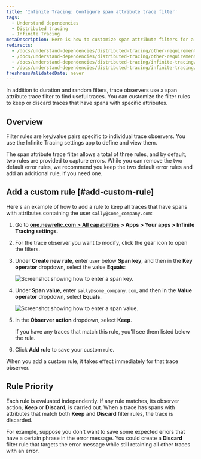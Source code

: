 ```yaml
---
title: 'Infinite Tracing: Configure span attribute trace filter'
tags:
  - Understand dependencies
  - Distributed tracing
  - Infinite Tracing
metaDescription: Here is how to customize span attribute filters for a trace observer.
redirects:
  - /docs/understand-dependencies/distributed-tracing/other-requirements/infinite-tracing-span-attribute-filters
  - /docs/understand-dependencies/distributed-tracing/other-requirements/infinite-tracing-span-attribute-trace-filter
  - /docs/understand-dependencies/distributed-tracing/infinite-tracing/infinite-tracing-span-attribute-trace-filter
  - /docs/understand-dependencies/distributed-tracing/infinite-tracing/infinite-tracing-configure-span-attribute-trace-filter
freshnessValidatedDate: never
---
```




In addition to duration and random filters, trace observers use a span attribute trace filter to find useful traces. You can customize the filter rules to keep or discard traces that have spans with specific attributes.

## Overview

Filter rules are key/value pairs specific to individual trace observers. You use the Infinite Tracing settings app to define and view them.

The span attribute trace filter allows a total of three rules, and by default, two rules are provided to capture errors. While you can remove the two default error rules, we recommend you keep the two default error rules and add an additional rule, if you need one.

## Add a custom rule [#add-custom-rule]

Here's an example of how to add a rule to keep all traces that have spans with attributes containing the user `sally@some_company.com`:

1. Go to <DoNotTranslate>**[one.newrelic.com > All capabilities](https://one.newrelic.com/all-capabilities) > Apps > Your apps > Infinite Tracing settings**</DoNotTranslate>.
2. For the trace observer you want to modify, click the gear icon to open the filters.
3. Under <DoNotTranslate>**Create new rule**</DoNotTranslate>, enter `user` below <DoNotTranslate>**Span key**</DoNotTranslate>, and then in the <DoNotTranslate>**Key operator**</DoNotTranslate> dropdown, select the value <DoNotTranslate>**Equals**</DoNotTranslate>:

   <img
     title="span_key.png"
     alt="Screenshot showing how to enter a span key."
     src={distributedtracingUpdateSpanKey}
   />
4. Under <DoNotTranslate>**Span value**</DoNotTranslate>, enter `sally@some_company.com`, and then in the <DoNotTranslate>**Value operator**</DoNotTranslate> dropdown, select <DoNotTranslate>**Equals**</DoNotTranslate>.

   <img
     title="span_value.png"
     alt="Screenshot showing how to enter a span value."
     src={distributedtracingUpdateSpanValue}
   />
5. In the <DoNotTranslate>**Observer action**</DoNotTranslate> dropdown, select <DoNotTranslate>**Keep**</DoNotTranslate>.

   <Callout variant="tip">
     If you have any traces that match this rule, you'll see them listed below the rule.
   </Callout>
6. Click <DoNotTranslate>**Add rule**</DoNotTranslate> to save your custom rule.

When you add a custom rule, it takes effect immediately for that trace observer.

## Rule Priority

Each rule is evaluated independently. If any rule matches, its observer action, <DoNotTranslate>**Keep**</DoNotTranslate> or <DoNotTranslate>**Discard**</DoNotTranslate>, is carried out. When a trace has spans with attributes that match both <DoNotTranslate>**Keep**</DoNotTranslate> and <DoNotTranslate>**Discard**</DoNotTranslate> filter rules, the trace is discarded.

For example, suppose you don't want to save some expected errors that have a certain phrase in the error message. You could create a <DoNotTranslate>**Discard**</DoNotTranslate> filter rule that targets the error message while still retaining all other traces with an error.
